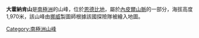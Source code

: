 {{coord|66|32|S|53|38|E|display=title}}

'''大霍納肯山'''是[[南極洲|南極洲]]的山峰，位於[[恩德比地|恩德比地]]，屬於[[內皮爾山脈|內皮爾山脈]]的一部分，海拔高度1,970米，該山峰由[[挪威|挪威]]製圖師根據該國探險隊被繪入地圖。

{{Antarctica-geo-stub}}
[[Category:南極洲山峰|Category:南極洲山峰]]